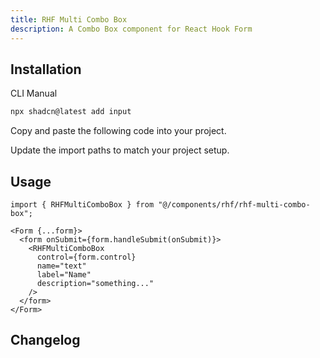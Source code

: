```yaml
---
title: RHF Multi Combo Box
description: A Combo Box component for React Hook Form
---
```


<ComponentPreview
  name="rhf-multi-combo-box-demo"
  className="[&_input]:max-w-xs"
  description="A form input component."
/>

## Installation

<CodeTabs>

<TabsList>
  <TabsTrigger value="cli">CLI</TabsTrigger>
  <TabsTrigger value="manual">Manual</TabsTrigger>
</TabsList>
<TabsContent value="cli">

```bash
npx shadcn@latest add input
```

</TabsContent>

<TabsContent value="manual">

<Steps>

<Step>Copy and paste the following code into your project.</Step>

<ComponentSource
  src="@/components/rhf/rhf-multi-combo-box.tsx"
  title="components/rhf/rhf-multi-combo-box.tsx"
/>

<Step>Update the import paths to match your project setup.</Step>

</Steps>

</TabsContent>

</CodeTabs>

## Usage

```tsx
import { RHFMultiComboBox } from "@/components/rhf/rhf-multi-combo-box";
```

```tsx
<Form {...form}>
  <form onSubmit={form.handleSubmit(onSubmit)}>
    <RHFMultiComboBox
      control={form.control}
      name="text"
      label="Name"
      description="something..."
    />
  </form>
</Form>
```

## Changelog
